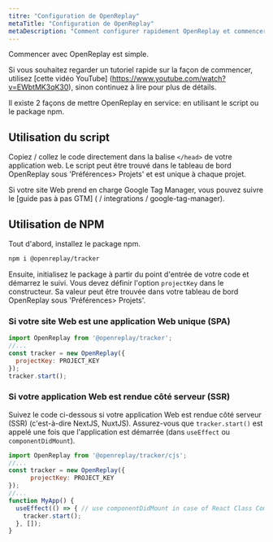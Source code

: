 ```yaml
---
titre: "Configuration de OpenReplay"
metaTitle: "Configuration de OpenReplay"
metaDescription: "Comment configurer rapidement OpenReplay et commencer à enregistrer des sessions et des métriques."
---
```


<YoutubeVideo title="Regardez comment démarrer avec OpenReplay"
  description="Si vous n'aimez pas lire, vous pouvez suivre ce tutoriel vidéo qui vous montre comment démarrer avec OpenReplay en 3 minutes ou moins"
  videoURL="https://www.youtube.com/watch?v=EWbtMK3qK30"
  />

Commencer avec OpenReplay est simple.

Si vous souhaitez regarder un tutoriel rapide sur la façon de commencer, utilisez [cette vidéo YouTube] (https://www.youtube.com/watch?v=EWbtMK3qK30), sinon continuez à lire pour plus de détails.

Il existe 2 façons de mettre OpenReplay en service: en utilisant le script ou le package npm.

## Utilisation du script

Copiez / collez le code directement dans la balise `</head>` de votre application web. Le script peut être trouvé dans le tableau de bord OpenReplay sous 'Préférences> Projets' et est unique à chaque projet.

Si votre site Web prend en charge Google Tag Manager, vous pouvez suivre le [guide pas à pas GTM] ( / integrations / google-tag-manager).

## Utilisation de NPM

Tout d'abord, installez le package npm.


```bash
npm i @openreplay/tracker
```


Ensuite, initialisez le package à partir du point d'entrée de votre code et démarrez le suivi. Vous devez définir l'option `projectKey` dans le constructeur. Sa valeur peut être trouvée dans votre tableau de bord OpenReplay sous 'Préférences> Projets'.

### Si votre site Web est une application Web unique (SPA)


```js
import OpenReplay from '@openreplay/tracker';
//...
const tracker = new OpenReplay({
  projectKey: PROJECT_KEY
});
tracker.start();
```


### Si votre application Web est rendue côté serveur (SSR)

Suivez le code ci-dessous si votre application Web est rendue côté serveur (SSR) (c'est-à-dire NextJS, NuxtJS). Assurez-vous que `tracker.start()` est appelé une fois que l'application est démarrée (dans `useEffect` ou `componentDidMount`).


```js
import OpenReplay from '@openreplay/tracker/cjs';
//...
const tracker = new OpenReplay({
      projectKey: PROJECT_KEY
});
//...
function MyApp() {
  useEffect(() => { // use componentDidMount in case of React Class Component
    tracker.start();
  }, []);
}
```

